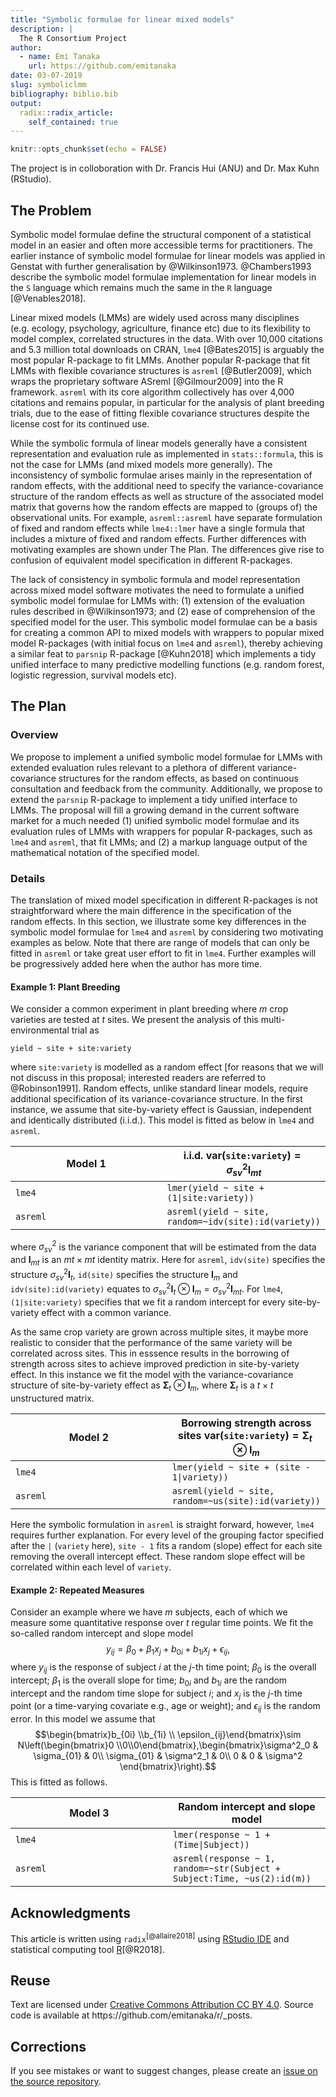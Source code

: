 ```yaml
---
title: "Symbolic formulae for linear mixed models"
description: |
  The R Consortium Project
author:
  - name: Emi Tanaka
    url: https://github.com/emitanaka
date: 03-07-2019
slug: symboliclmm
bibliography: biblio.bib  
output:
  radix::radix_article:
    self_contained: true
---
```


```r
knitr::opts_chunk$set(echo = FALSE)
```

The project is in colloboration with Dr. Francis Hui (ANU) and Dr. Max Kuhn (RStudio).

## The Problem

Symbolic model formulae define the structural component of a statistical model in an easier and often more accessible terms for practitioners. The earlier instance of symbolic model formulae for linear models was applied in Genstat with further generalisation by @Wilkinson1973. @Chambers1993 describe the symbolic model formulae implementation for linear models in the `S` language which remains much the same in the `R` language [@Venables2018].

Linear mixed models (LMMs) are widely used across many disciplines (e.g. ecology, psychology, agriculture, finance etc) due to its flexibility to model complex, correlated structures in the data. With over 10,000 citations and 5.3 million total downloads on CRAN, `lme4` [@Bates2015] is arguably the most popular R-package to fit LMMs. Another popular R-package that fit LMMs with flexible covariance structures is  `asreml` [@Butler2009], which wraps the proprietary software ASreml [@Gilmour2009] into the R framework. `asreml` with its core algorithm collectively has over 4,000 citations and remains popular, in particular for the analysis of plant breeding trials, due to the ease of fitting flexible covariance structures despite the license cost for its continued use. 

While the symbolic formula of linear models generally have a consistent representation and evaluation rule as implemented in `stats::formula`, this is not the case for LMMs (and mixed models more generally). The inconsistency of symbolic formulae arises mainly in the representation of random effects, with the additional need to specify the variance-covariance structure of the random effects as well as structure of the associated model matrix that governs how the random effects are mapped to (groups of) the observational units. For example, `asreml::asreml` have separate formulation of fixed and random effects while `lme4::lmer` have a single formula that includes a mixture of fixed and random effects. Further differences with motivating examples are shown under The Plan. The differences give rise to confusion of equivalent model specification in different R-packages.  

The lack of consistency in symbolic formula and model representation across mixed model software motivates the need to formulate a unified symbolic model formulae for LMMs with: (1) extension of the evaluation rules described in @Wilkinson1973; and (2) ease of comprehension of the specified model for the user. This symbolic model formulae can be a basis for creating a common API to mixed models with wrappers to popular mixed model R-packages (with initial focus on `lme4` and `asreml`), thereby achieving a similar feat to `parsnip` R-package [@Kuhn2018] which implements a tidy unified interface to many predictive modelling functions (e.g. random forest, logistic regression, survival models etc). 

## The Plan


### Overview
We propose to implement a unified symbolic model formulae for LMMs with extended evaluation rules relevant to a plethora of different variance-covariance structures for the random effects, as based on continuous consultation and feedback from the community. Additionally, we propose to extend the `parsnip` R-package to implement a tidy unified interface to LMMs. The proposal will fill a growing demand in the current software market for a much needed (1) unified symbolic model formulae and its evaluation rules of LMMs with wrappers for popular R-packages, such as `lme4` and `asreml`, that fit LMMs; and (2) a markup language output of the mathematical notation of the specified model. 

### Details

The translation of mixed model specification in different R-packages is not straightforward where the main difference in the specification of the random effects.  In this section, we illustrate some key differences in the symbolic model formulae for `lme4` and `asreml` by considering two motivating examples as below. Note that there are range of models that can only be fitted in `asreml` or take great user effort to fit in `lme4`. Further examples will be progressively added here when the author has more time. 

#### Example 1: Plant Breeding

We consider a common experiment in plant breeding where $m$ crop varieties are tested at $t$ sites. We present the analysis of this multi-environmental trial as

`yield ~ site + site:variety`

where `site:variety` is modelled as a random effect [for reasons that we will not discuss in this proposal; interested readers are referred to @Robinson1991]. 
Random effects, unlike standard linear models, require additional specification of its  variance-covariance structure. In the first instance, we assume that site-by-variety effect is Gaussian, independent and identically distributed (i.i.d.). This model is fitted as below in `lme4` and `asreml`. 


Model 1 | i.i.d. $\text{var}($`site:variety`$)=\sigma^2_{sv}\mathbf{I}_{mt}$
----- | -----  
`lme4` | `lmer(yield ~ site + (1|site:variety))`
`asreml` | `asreml(yield ~ site, random=~idv(site):id(variety))`

where $\sigma^2_{sv}$ is the variance component that will be estimated from the data and $\mathbf{I}_{mt}$ is an $mt \times mt$ identity matrix. Here for `asreml`, `idv(site)` specifies the structure $\sigma^2_{sv}\mathbf{I}_{t}$, `id(site)` specifies the structure $\mathbf{I}_{m}$ and `idv(site):id(variety)` equates to $\sigma^2_{sv}\mathbf{I}_{t}\otimes \mathbf{I}_{m} = \sigma^2_{sv}\mathbf{I}_{mt}$. For `lme4`, `(1|site:variety)` specifies that we fit a random intercept for every site-by-variety effect with a common variance. 

As the same crop variety are grown across multiple sites, it maybe more realistic to consider that the performance of the same variety will be correlated across sites. This in esssence results in the borrowing of strength across sites to achieve improved prediction in site-by-variety effect. In this instance we fit the model with the variance-covariance structure of site-by-variety effect as $\mathbf{\Sigma}_t\otimes\mathbf{I}_{m}$, where $\mathbf{\Sigma}_t$ is a $t\times t$ unstructured matrix.

Model 2 | Borrowing strength across sites $\text{var}($`site:variety`$)=\mathbf{\Sigma}_t\otimes\mathbf{I}_{m}$
----- | -----  
`lme4` | `lmer(yield ~ site + (site - 1|variety))`
`asreml` | `asreml(yield ~ site, random=~us(site):id(variety))`

 Here the symbolic formulation in `asreml` is straight forward, however, `lme4` requires further explanation. For every level of the grouping factor specified after the `|` (`variety` here), `site - 1` fits a random (slope) effect for each site removing the overall intercept effect. These random slope effect will be correlated within each level of `variety`.  

#### Example 2: Repeated Measures

Consider an example where we have $m$ subjects, each of which we measure some quantitative response over $t$ regular time points. We fit the so-called random intercept and slope model 
$$y_{ij} = \beta_0 + \beta_1x_j + b_{0i} + b_{1i}x_{j} + \epsilon_{ij},$$
where $y_{ij}$ is the response of subject $i$ at the $j$-th time point; $\beta_0$ is the overall intercept; $\beta_1$ is the overall slope for time; $b_{0i}$ and $b_{1i}$ are the random intercept and the random time slope for subject $i$; and $x_{j}$ is the $j$-th time point (or a time-varying covariate e.g., age or weight); and $\epsilon_{ij}$ is the random error. In this model we assume that 
$$\begin{bmatrix}b_{0i} \\b_{1i} \\ \epsilon_{ij}\end{bmatrix}\sim N\left(\begin{bmatrix}0 \\0\\0\end{bmatrix},\begin{bmatrix}\sigma^2_0 & \sigma_{01} & 0\\ \sigma_{01} & \sigma^2_1 & 0\\ 0 & 0 & \sigma^2 \end{bmatrix}\right).$$
This is fitted as follows.

Model 3 | Random intercept and slope model
----- | -----  
`lme4` | `lmer(response ~ 1 + (Time|Subject))`
`asreml` | `asreml(response ~ 1, random=~str(Subject + Subject:Time, ~us(2):id(m))`



## Acknowledgments {.appendix}

This article is written using `radix`<sup>[@allaire2018]</sup> using [RStudio IDE](https://www.rstudio.com/) and statistical computing tool [R](https://www.r-project.org/)[@R2018]. 

## Reuse {.appendix}

Text are licensed under [Creative Commons Attribution CC BY 4.0](https://creativecommons.org/licenses/by/4.0/). Source code is available at https://github.com/emitanaka/r/_posts.


## Corrections {.appendix}

If you see mistakes or want to suggest changes, please create an [issue on the source repository](https://github.com/emitanaka/r/issues). 